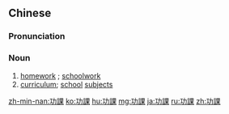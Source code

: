 {{also|功课}}
==Chinese==
{{zh-forms|s=功课}}
{{wikipedia|lang=zh}}

===Pronunciation===
{{zh-pron
|m=gōngkè
|c=gung1 fo3
|mn=kong-khò
|cat=n
}}

===Noun===
{{zh-noun}}

# [[homework]] {{gloss|assignments done for a grade}}; [[schoolwork]]
# [[curriculum]]; [[school]] [[subject]]s

{{zh-cat|Intermediate}}

[[zh-min-nan:功課]]
[[ko:功課]]
[[hu:功課]]
[[mg:功課]]
[[ja:功課]]
[[ru:功課]]
[[zh:功課]]